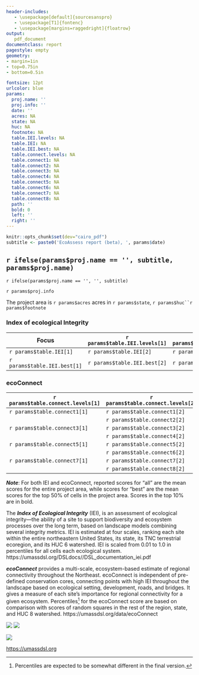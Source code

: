 ```yaml
---
header-includes:
   - \usepackage[default]{sourcesanspro}
   - \usepackage[T1]{fontenc}
   - \usepackage[margins=raggedright]{floatrow} 
output: 
   pdf_document
documentclass: report
pagestyle: empty
geometry: 
- margin=1in
- top=0.75in
- bottom=0.5in

fontsize: 12pt 
urlcolor: blue
params:
  proj.name: ''
  proj.info: ''
  date: ''
  acres: NA
  state: NA
  huc: NA
  footnote: NA
  table.IEI.levels: NA
  table.IEI: NA
  table.IEI.best: NA
  table.connect.levels: NA
  table.connect1: NA
  table.connect2: NA
  table.connect3: NA
  table.connect4: NA
  table.connect5: NA
  table.connect6: NA
  table.connect7: NA
  table.connect8: NA
  path: ''
  bold: 0
  left: ''
  right: ''
---
```

```r
knitr::opts_chunk$set(dev="cairo_pdf")
subtitle <- paste0('EcoAssess report (beta), ', params$date)
```

## `r ifelse(params$proj.name == '', subtitle, params$proj.name)`
`r ifelse(params$proj.name == '', '', subtitle)`

`r params$proj.info`

The project area is `r params$acres` acres in `r params$state`, `r params$huc``r params$footnote`

### Index of ecological Integrity

**Focus** | **`r params$table.IEI.levels[1]`** | **`r params$table.IEI.levels[2]`** | **`r params$table.IEI.levels[3]`** | **`r params$table.IEI.levels[4]`**
---|---|---|---|---
`r params$table.IEI[1]` | `r params$table.IEI[2]` | `r params$table.IEI[3]` | `r params$table.IEI[5]` | `r params$table.IEI[5]`
`r params$table.IEI.best[1]` | `r params$table.IEI.best[2]` | `r params$table.IEI.best[3]` | `r params$table.IEI.best[4]` | `r params$table.IEI.best[5]`


### ecoConnect

| **`r params$table.connect.levels[1]`** | **`r params$table.connect.levels[2]`** | **`r params$table.connect.levels[3]`** | **`r params$table.connect.levels[4]`** | **`r params$table.connect.levels[5]`** | **`r params$table.connect.levels[6]`** |
| ---|---|---:|---|---|---|
| `r params$table.connect1[1]` | `r params$table.connect1[2]` | `r params$table.connect1[3]` | `r params$table.connect1[4]` | `r params$table.connect1[5]`  | `r params$table.connect1[6]` |
|      | `r params$table.connect2[2]` | `r params$table.connect2[3]` | `r params$table.connect2[4]` | `r params$table.connect2[5]`  | `r params$table.connect2[6]` |
| `r params$table.connect3[1]` | `r params$table.connect3[2]` | `r params$table.connect3[3]` | `r params$table.connect3[4]` | `r params$table.connect3[5]`  | `r params$table.connect3[6]` |
|      | `r params$table.connect4[2]` | `r params$table.connect4[3]` | `r params$table.connect4[4]` | `r params$table.connect4[5]`  | `r params$table.connect4[6]` |
| `r params$table.connect5[1]` | `r params$table.connect5[2]` | `r params$table.connect5[3]` | `r params$table.connect5[4]` | `r params$table.connect5[5]`  | `r params$table.connect5[6]` |
|      | `r params$table.connect6[2]` | `r params$table.connect6[3]` | `r params$table.connect6[4]` | `r params$table.connect6[5]`  | `r params$table.connect6[6]` |
| `r params$table.connect7[1]` | `r params$table.connect7[2]` | `r params$table.connect7[3]` | `r params$table.connect7[4]` | `r params$table.connect7[5]`  | `r params$table.connect7[6]` |
|      | `r params$table.connect8[2]` | `r params$table.connect8[3]` | `r params$table.connect8[4]` | `r params$table.connect8[5]`  | `r params$table.connect8[6]` |


**_Note_**: For both IEI and ecoConnect, reported scores for "all" are the mean scores for the entire
project area, while scores for "best" are the mean scores for the top 50% of cells in the project area. Scores in the top 10% are in bold. 


The **_Index of Ecological Integrity_** (IEI), is an assessment of ecological integrity---the ability of a site to support 
biodiversity and ecosystem processes over the long term, based on landscape models combining several integrity metrics. IEI is 
estimated at four scales, ranking each site within the entire northeastern United States, its state, its 
TNC terrestrial ecoregion, and its HUC 6 watershed. IEI is scaled from 0.01 to 1.0 in percentiles for 
all cells each ecological system. https://umassdsl.org/DSLdocs//DSL_documentation_iei.pdf


**_ecoConnect_** provides a multi-scale, ecosystem-based estimate of regional connectivity throughout the Northeast. ecoConnect is 
independent of pre-defined conservation cores, connecting points with high IEI throughout the landscape based on ecological 
setting, development, roads, and bridges. It gives a measure of each site's importance for regional connectivity for a given ecosystem. 
Percentiles^[Percentiles are expected to be somewhat different in the final version.] for the ecoConnect score are based on comparison 
with scores of random squares in the rest of the 
region, state, and HUC 8 watershed. https://umassdsl.org/data/ecoConnect


![](`r params$left`) ![](`r params$right`)

<!--  This version includes the link in the logo; the whole thing is clickable. It's my sleazy
      way of doing "keep with next"
[![](`r params$path`/www/UMass_DSL_logo_v3.png)](https://umassdsl.org/data/ecoConnect)
-->

<!--  This version has a separate link, so the logo and link can be split between pages. It's 
      way easier to change the link, though.
-->
![](`r params$path`/www/UMass_DSL_logo_v2_small.png)

[https://umassdsl.org](https://umassdsl.org)

